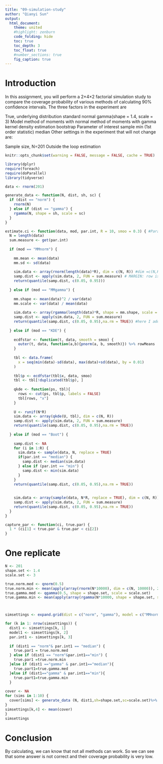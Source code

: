 ```yaml
---
title: "09-simulation-study"
author: "Qianyi Sun"
output: 
  html_document:
    theme: united
    #highlight: zenburn
    code_folding: hide
    toc: true
    toc_depth: 3
    toc_float: true
    #number_sections: true
    fig_caption: true
---
```


# Introduction
In this assignment, you will perform a 2×4×2 factorial simulation study to compare the coverage probability of various methods of calculating 90% confidence intervals. The three factors in the experiment are

True, underlying distribution
standard normal
gamma(shape = 1.4, scale = 3)
Model
method of moments with normal
method of moments with gamma
kernel density estimation
bootstrap
Parameter of interest
sample min (1st order statistic)
median
Other settings in the experiment that will not change are:

Sample size, N=201
Outside the loop estimation

```r
knitr::opts_chunk$set(warning = FALSE, message = FALSE, cache = TRUE)
```

```r
library(dplyr)
require(foreach)
require(doParallel)
library(tidyverse)
```

```r
data <- rnorm(201)

generate_data <- function(N, dist, sh, sc) {
  if (dist == "norm") {
    rnorm(N)
  } else if (dist == "gamma") {
    rgamma(N, shape = sh, scale = sc)
  }
}

estimate.ci <- function(data, mod, par.int, R = 10, smoo = 0.3) { #Parameter of interest
  N = length(data)
  sum.measure <- get(par.int)
  
  if (mod == "MMnorm") {
    
    mm.mean <- mean(data)
    mm.sd <- sd(data)
    
    sim.data <- array(rnorm(length(data)*R), dim = c(N, R)) #dim =c(N,R) produce N row
    samp.dist <- apply(sim.data, 2, FUN = sum.measure) # MARGIN: row is 1 row calucation
    return(quantile(samp.dist, c(0.05, 0.95)))
    
  } else if (mod == "MMgamma") {
    
    mm.shape <- mean(data)^2 / var(data)
    mm.scale <- var(data) / mean(data)
    
    sim.data <- array(rgamma(length(data)*R, shape = mm.shape, scale = mm.scale), dim = c(N, R))
    samp.dist <- apply(sim.data, 2, FUN = sum.measure)
    return(quantile(samp.dist, c(0.05, 0.95),na.rm = TRUE)) #here I add na.rm=TRUE
    
  } else if (mod == "KDE") {
    
    ecdfstar <- function(t, data, smooth = smoo) {
      outer(t, data, function(a,b){pnorm(a, b, smooth)}) %>% rowMeans
    }
    
    tbl <- data.frame(
      x = seq(min(data)-sd(data), max(data)+sd(data), by = 0.01)
    ) 
    
    tbl$p <- ecdfstar(tbl$x, data, smoo) 
    tbl <- tbl[!duplicated(tbl$p), ]
    
    qkde <- function(ps, tbl){
      rows <- cut(ps, tbl$p, labels = FALSE) 
      tbl[rows, "x"]
    }
    
    U <- runif(N*R)
    sim.data <- array(qkde(U, tbl), dim = c(N, R))
    samp.dist <- apply(sim.data, 2, FUN = sum.measure)
    return(quantile(samp.dist, c(0.05, 0.95),na.rm = TRUE))
    
  } else if (mod == "Boot") {
    
    samp.dist <- NA
    for (i in 1:R) {
      sim.data <- sample(data, N, replace = TRUE)
      if(par.int == "median") {
        samp.dist <- median(sim.data)
      } else if (par.int == "min") {
        samp.dist <- min(sim.data)
      }
    }
    return(quantile(samp.dist, c(0.05, 0.95),na.rm = TRUE))
    
    
    sim.data <- array(sample(data, N*R, replace = TRUE), dim = c(N, R))
    samp.dist <- apply(sim.data, 2, FUN = sum.measure)
    return(quantile(samp.dist, c(0.05, 0.95),na.rm = TRUE))
  }
}

capture_par <- function(ci, true.par) {
  1 * (ci[1] < true.par & true.par < ci[2])
}
```

# One replicate

```r
N <- 201
shape.set <- 1.4
scale.set <- 3

true.norm.med <- qnorm(0.5)
true.norm.min <- mean(apply(array(rnorm(N*10000), dim = c(N, 10000)), 2, min))
true.gamma.med <- qgamma(0.5, shape = shape.set, scale = scale.set)
true.gamma.min <- mean(apply(array(rgamma(N*10000, shape = shape.set, scale = scale.set), dim = c(N, 10000)), 2, min))



simsettings <- expand.grid(dist = c("norm", "gamma"), model = c("MMnorm", "MMgamma", "KDE", "Boot"), par.int = c("median", "min"), cov.prob = NA, stringsAsFactors = FALSE, KEEP.OUT.ATTRS = FALSE) 

for (k in 1: nrow(simsettings)) {
  dist1 <- simsettings[k, 1]
  model1 <- simsettings[k, 2]
  par.int1 <- simsettings[k, 3]
  
  if (dist1 == "norm"& par.int1 == "median") {
    true.par1 = true.norm.med
  } else if (dist1 == "norm"&par.int1=="min") {
    true.par1 =true.norm.min
  }else if (dist1 =="gamma" & par.int1=="median"){
    true.part1=true.gamma.med
  }else if (dist1=="gamma" & par.int1=="min"){
    true.part1=true.gamma.min
  }
  
cover <- NA
for (sims in 1:10) {
  cover[sims] <- generate_data (N, dist1,sh=shape.set,sc=scale.set)%>% estimate.ci(mod = model1, par.int = par.int1) %>% capture_par(true.par = true.par1)
}
simsettings[k,4] <- mean(cover)
} 
simsettings
```

# Conclusion
By calculating, we can know that not all methods can work. So we can see that some answer is not correct and their coverage probability is very low.

